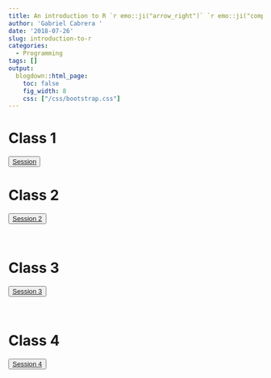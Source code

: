 ---
title: An introduction to R `r emo::ji("arrow_right")` `r emo::ji("computer")` + `r emo::ji("us")`
author: 'Gabriel Cabrera '
date: '2018-07-26'
slug: introduction-to-r
categories:
  - Programming
tags: []
output:
  blogdown::html_page:
    toc: false
    fig_width: 8
    css: ["/css/bootstrap.css"]
---

# Class 1

<div class="btn-group">

<button class="button" onclick="myFunction()"> 
[Session](/sessions/session1.html)
</button>

</div
<br>

# Class 2

<div class="btn-group">
    
<button class="button" onclick="myFunction()"> 
[Session 2](/sessions/session2.html)
</button>

</div>
<br>

# Class 3

<div class="btn-group">
    
<button class="button" onclick="myFunction()"> 
[Session 3](/sessions/session3.html)
</button>

</div>
<br>

# Class 4

<div class="btn-group">
    
<button class="button" onclick="myFunction()"> 
[Session 4](/sessions/session4.html)
</button>

</div>
<br>